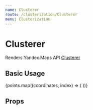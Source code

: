 ```yaml
---
name: Clusterer
route: /clusterization/Clusterer
menu: Clusterization
---
```



# Clusterer

Renders Yandex.Maps API [Clusterer][docs]

## Basic Usage

<Playground>
  <YMaps>
    <Map
      defaultState={{
        center: [55.751574, 37.573856],
        zoom: 5,
      }}
    >
      <Clusterer
        options={{
          preset: 'islands#invertedVioletClusterIcons',
          groupByCoordinates: false,
        }}
      >
        {points.map((coordinates, index) => (
          <Placemark key={index} geometry={coordinates} />
        ))}
      </Clusterer>
    </Map>
  </YMaps>
</Playground>

## Props

<Props of={_Clusterer} />

[docs]:
  https://tech.yandex.com/maps/doc/jsapi/2.1/ref/reference/Clusterer-docpage/
